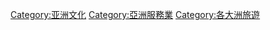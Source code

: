 {{Commonscat|Tourism in Asia}}

[[Category:亚洲文化|Category:亚洲文化]]
[[Category:亞洲服務業|Category:亞洲服務業]]
[[Category:各大洲旅遊|Category:各大洲旅遊]]